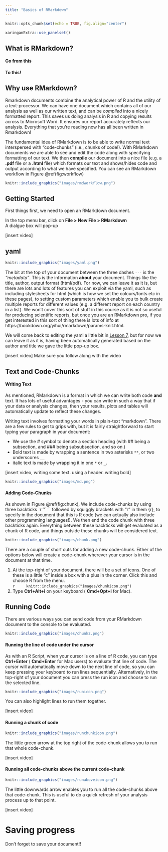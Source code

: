 ```yaml
---
title: "Basics of RMarkdown"
---
```


```r
knitr::opts_chunk$set(echo = TRUE, fig.align="center")
```

```r
xaringanExtra::use_panelset()
```

## What is RMarkdown?

::: {.panelset}

::: {.panel}
#### Go from this
:::

::: {.panel}
#### To this!
:::

:::



## Why use RMarkdown?

Rmarkdown documents combine the analytical power of R and the utility of a text-processor. 
We can have one document which contains all of our analysis as well as our written text, and can be _compiled_ into a nicely formatted report. This saves us doing analysis in R and copying results across to Microsoft Word. It ensures our report accurately reflects our analysis. Everything that you're reading now has all been written in Rmarkdown!

The fundamental idea of RMarkdown is to be able to write normal text interspersed with "code-chunks" (i.e., chunks of code!). With RMarkdown documents we are able to see and edit the code along with specifying formatting of our text. We then __compile__ our document into a nice file (e.g. a __.pdf__ file or a __.html__ file) which formats our text and shows/hides code and output according to what we have specified.  You can see an RMarkdown workflow in Figure \@ref(fig:workflow) 

```r
knitr::include_graphics("images/rmdworkflow.png")
```


<!-- ## Knitting a script -->

<!-- To show the general process of going from something that we edit and evaluate in R using RStudio, to something more like a read-only document, it is worth first exploring how we can turn any R script into an __.html__ or __.pdf__  -->

<!-- Step 1. Find an R script on your computer that runs from start to finish without any errors. If you don't have one to hand, you can download an example script from here: [TODO link]()   -->
<!-- Step 2. Know *where* on your computer that document is.   -->
<!-- Step 3. In the **console**, type `knitr::spin("insert-your-filepath-here.R")` and press enter.   -->


## Getting Started

First things first, we need to open an RMarkdown document.  

In the top menu bar, click on **File > New File > RMarkdown**  
A dialgue box will pop-up 

[insert video]

## yaml

```r
knitr::include_graphics("images/yaml.png")
```

The bit at the top of your document between the three dashes `---` is the *"metadata"*. This is the information **about** your document. Things like the title, author, output format (html/pdf). For now, we can leave it as it is, but there are lots and lots of features you can exploit via the yaml, such as including stylesheets for html (which is how we set the colours/fonts etc in these pages), to setting custom parameters which enable you to bulk create multiple reports for different values (e.g. a different report on each country in a list). We won't cover this sort of stuff in this course as it is not so useful for producing scientific reports, but once you are an RMarkdown pro, if you get interested in this sort of thing there is lots of info at https://bookdown.org/yihui/rmarkdown/params-knit.html.  

We will come back to editing the yaml a little bit in [Lesson 7](07-refs.html), but for now we can leave it as it is, having been automatically generated based on the author and title we gave the little pop-up box. 

[insert video]
Make sure you follow along with the video


## Text and Code-Chunks


::: {.panelset}

::: {.panel}
#### Writing Text 

As mentioned, RMarkdown is a format in which we can write both code **and** text. It has lots of useful advantages - you can write in such a way that if your data or analysis changes, then your results, plots and tables will automatically update to reflect these changes. 

Writing text involves formatting your words in plain-text "markdown". There are a few rules to get to grips with, but it is fairly straightforward to start typing your paragraph in your document:  

- We use the # symbol to denote a section heading (with ## being a subsection, and ### being subsubsection, and so on.)  
- Bold text is made by wrapping a sentence in two asterisks `**`, or two underscores `__`
- italic text is made by wrapping it in one `*` or `_`. 

[insert video, writing some text. using a header. writing bold]

```r
knitr::include_graphics("images/md.png")
```

:::

::: {.panel}
#### Adding Code-Chunks  

As shown in Figure \@ref(fig:chunk), We include code-chunks by using three backticks `r ''```` followed by squiggly brackets with "r" in them {r}, to specify in the document that this is R code (we can actually also include other programming languages!). We then end the code chunk with three backticks again. Everything between these backticks will get evaluated as a chunk of R code, and things outside these chunks will be considered text. 

```r
knitr::include_graphics("images/chunk.png")
```

There are a couple of short cuts for adding a new code-chunk. Either of the options below will create a code-chunk wherever your cursor is in the document at that time. 

1. At the top-right of your document, there will be a set of icons. One of these is a little "c" inside a box with a plus in the corner. Click this and choose R from the menu.  
    ```r
    knitr::include_graphics("images/chunkicon.png")
    ```
2. Type **Ctrl+Alt+i** on your keyboard ( **Cmd+Opt+i** for Mac).

:::

:::



## Running Code 

There are various ways you can send code from your RMarkdown document to the console to be evaluated.  

```r
knitr::include_graphics("images/chunk2.png")
```

#### Running the line of code under the cursor

As with an R Script, when your cursor is on a line of R code, you can type __Ctrl+Enter__ ( __Cmd+Enter__ for Mac users) to evaluate that line of code. The cursor will automatically move down to the next line of code, so you can keep pressing your keyboard to run lines sequentially. Alternatively, in the top-right of your document you can press the run icon and choose to run the selected line.  
 
```r
knitr::include_graphics("images/runicon.png")
```

You can also highlight lines to run them together. 

[insert video]


#### Running a chunk of code

```r
knitr::include_graphics("images/runchunkicon.png")
```
The little green arrow at the top right of the code-chunk allows you to run that whole code-chunk. 

[insert video]

#### Running all code-chunks above the current code-chunk

```r
knitr::include_graphics("images/runaboveicon.png")
```
The little downwards arrow enables you to run all the code-chunks above that code-chunk. This is useful to do a quick refresh of your analysis process up to that point. 


[insert video]

# Saving progress


:::imp

Don't forget to save your document!!

:::

